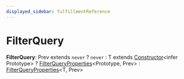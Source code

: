 ```yaml
---
displayed_sidebar: fulfillmentReference
---
```



# FilterQuery

 **FilterQuery**: Prev extends `never` ? `never` : T extends [Constructor](../fulfillment.Constructor/page.mdx)&#60;infer Prototype&#62; ? [FilterQueryProperties](../fulfillment.FilterQueryProperties/page.mdx)&#60;Prototype, Prev&#62; : [FilterQueryProperties](../fulfillment.FilterQueryProperties/page.mdx)&#60;T, Prev&#62;
